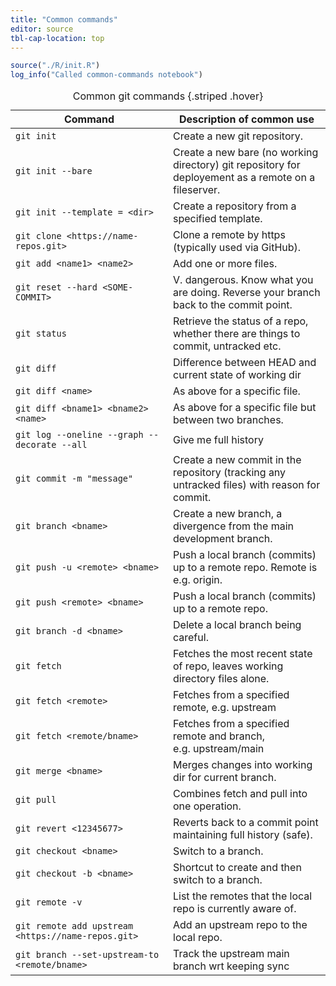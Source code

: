 ```yaml
---
title: "Common commands"
editor: source
tbl-cap-location: top
---
```


```r
source("./R/init.R")
log_info("Called common-commands notebook")
```


| Command  | Description of common use  |
|--------|--------|
| `git init`        | Create a new git repository.   |
| `git init --bare` | Create a new bare (no working directory) git repository for deployement as a remote on a fileserver.   |
| `git init --template = <dir>` | Create a repository from a specified template.   |
| `git clone <https://name-repos.git>` | Clone a remote by https (typically used via GitHub).  |
| `git add <name1> <name2>`  | Add one or more files.   |
| `git reset --hard <SOME-COMMIT>`  | V. dangerous. Know what you are doing. Reverse your branch back to the commit point.  |
| `git status`  | Retrieve the status of a repo, whether there are things to commit, untracked etc.   |
| `git diff`  | Difference between HEAD and current state of working dir   |
| `git diff <name>` | As above for a specific file.   |
| `git diff <bname1> <bname2> <name>` | As above for a specific file but between two branches.   |
| `git log --oneline --graph --decorate --all` | Give me full history    |
| `git commit -m "message"` | Create a new commit in the repository (tracking any untracked files) with reason for commit.   |
| `git branch <bname>` | Create a new branch, a divergence from the main development branch.   |
| `git push -u <remote> <bname>` | Push a local branch (commits) up to a remote repo. Remote is e.g. origin.   |
| `git push <remote> <bname>` | Push a local branch (commits) up to a remote repo.    |
| `git branch -d <bname>` | Delete a local branch being careful.    |
| `git fetch`  | Fetches the most recent state of repo, leaves working directory files alone.    |
| `git fetch <remote>` | Fetches from a specified remote, e.g. upstream |  
| `git fetch <remote/bname>` | Fetches from a specified remote and branch, e.g. upstream/main | 
| `git merge <bname>` | Merges changes into working dir for current branch.    |
| `git pull`  | Combines fetch and pull into one operation.   |
| `git revert <12345677>` | Reverts back to a commit point maintaining full history (safe).   |
| `git checkout <bname>` | Switch to a branch.    |
| `git checkout -b <bname>` | Shortcut to create and then switch to a branch.    |
| `git remote -v` | List the remotes that the local repo is currently aware of. |
| `git remote add upstream <https://name-repos.git>` | Add an upstream repo to the local repo. |
| `git branch --set-upstream-to <remote/bname>`  |   Track the upstream main branch wrt keeping sync |

: Common git commands {.striped .hover}

